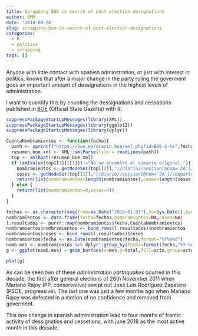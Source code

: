 ```yaml
---
title: Scrapping BOE in search of post election designations
author: RMM
date: '2018-09-26'
slug: scrapping-boe-in-search-of-post-election-designations
categories:
  - R
  - politics
  - scrapping
tags: []
---
```


Anyone with little contact with spanish adminstration, or just with interest in politics, knows that after a major change in the party ruling the goverment goes an important amount of dessignations in the highest levels of administration.

I want to quantify this by counting the dessignations and cessations published in [BOE](www.boe.es)  (Official State Gazette) with R.

```r
suppressPackageStartupMessages(library(XML))
suppressPackageStartupMessages(library(ggplot2))
suppressPackageStartupMessages(library(dplyr))

CuentaNombramientos <- function(fecha){
  path <- sprintf("https://boe.es/diario_boe/xml.php?id=BOE-S-%s",fecha)
  resumen_boe_xml <- XML::xmlParse(file = readLines(path))
  top <- xmlRoot(resumen_boe_xml)
  if (xmlValue(top[[1]][[1]])!="No se encontró el sumario original."){
    nombramientos <- getNodeSet(top[[2]],"//diario//seccion[@num='2A']//departamento[@nombre!='UNIVERSIDADES']//epigrafe[@nombre='Nombramientos']//item")
    ceses <- getNodeSet(top[[2]],"//diario//seccion[@num='2A']//departamento[@nombre!='UNIVERSIDADES']//epigrafe[@nombre='Ceses']//item")
    return(list(nombramientos=length(nombramientos),ceses=length(ceses))) 
  } else {
    return(list(nombramientos=0,ceses=0))
  }
}

fechas <- as.character(seq(from=as.Date("2010-01-01"),to=Sys.Date(),by="1 day"),format="%Y%m%d")
nombramientos <- data.frame(fecha=fechas,nombramientos=NA,ceses=NA)
l.resultados <- purrr::map(nombramientos$fecha,CuentaNombramientos)
nombramientos$nombramientos <- bind_rows(l.resultados)$nombramientos
nombramientos$ceses <- bind_rows(l.resultados)$ceses
nombramientos$fecha <- as.Date(nombramientos$fecha,format="%Y%m%d")
nomb.mes <- nombramientos %>% dplyr::group_by(fecha=format(fecha,"%Y-%m")) %>% dplyr::summarise(dessignations=sum(nombramientos),cessations=-1*sum(ceses)) %>% dplyr::mutate(year=substr(fecha,1,4),mes=substr(fecha,6,7)) %>% tidyr::gather(key="acto",value="total",2:3)
g <- ggplot(nomb.mes) + geom_bar(aes(x=mes,y=total,fill=acto,group=acto),stat="identity") + theme(axis.text.x = element_text(angle = 90, hjust = 1)) + ylab("Total dessignations and cessations") + facet_grid(year~.) + labs(caption="Source: BOE") + xlab("month")

plot(g)

```

As can be seen two of these _administration earthquakes_ ocurred in this decade, the first after general elections of 26th November 2011 when Mariano Rajoy (PP, conservative) swept out José Luis Rodríguez Zapatero (PSOE, progressive). The last one was just a few months ago when Mariano Rajoy was defeated in a motion of no confidence and removed from goverment.

This one change in spanish administration lead to four months of frantic activity of dessignatios and cessetions, with june 2018 as the most active month in this decade.

